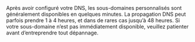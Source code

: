 <Note>
  Après avoir configuré votre DNS, les sous-domaines personnalisés sont généralement disponibles en quelques minutes. La propagation DNS peut parfois prendre 1 à 4 heures, et dans de rares cas jusqu’à 48 heures. Si votre sous-domaine n’est pas immédiatement disponible, veuillez patienter avant d’entreprendre tout dépannage.
</Note>
